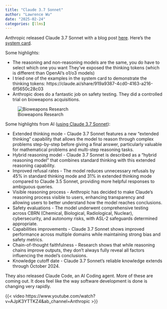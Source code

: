 ```yaml
---
title: "Claude 3.7 Sonnet"
author: "Lawrence Wu"
date: "2025-02-24"
categories: [llms]
---
```


Anthropic released Claude 3.7 Sonnet with a blog post [here](https://www.anthropic.com/news/claude-3-7-sonnet). Here's the [system card](https://assets.anthropic.com/m/785e231869ea8b3b/original/claude-3-7-sonnet-system-card.pdf).


Some highlights:

- The reasoning and non-reasoning models are the same, you do have to select which one you want
They've exposed the thinking tokens (which is different than OpenAI's o1/o3 models)
- I tried one of the examples in the system card to demonstrate the thinking tokens: https://claude.ai/share/919a9387-4cd0-4163-a216-6f5650c28c03
- Anthropic does do a fantastic job on safety testing. They did a controlled trial on bioweapons acquisitions.

![Bioweapons Research](./bioweapons.png)


Some highlights from AI ([using Claude 3.7 Sonnet](https://claude.ai/share/7cef0dbc-fdba-453b-ae7d-87ac073bb62a)):

- Extended thinking mode - Claude 3.7 Sonnet features a new "extended thinking" capability that allows the model to reason through complex problems step-by-step before giving a final answer, particularly valuable for mathematical problems and multi-step reasoning tasks.
- Hybrid reasoning model - Claude 3.7 Sonnet is described as a "hybrid reasoning model" that combines standard thinking with this extended reasoning capability.
- Improved refusal rates - The model reduces unnecessary refusals by 45% in standard thinking mode and 31% in extended thinking mode compared to Claude 3.5 Sonnet, providing more helpful responses to ambiguous queries.
- Visible reasoning process - Anthropic has decided to make Claude's reasoning process visible to users, enhancing transparency and allowing users to better understand how the model reaches conclusions.
- Safety evaluations - The model underwent comprehensive testing across CBRN (Chemical, Biological, Radiological, Nuclear), cybersecurity, and autonomy risks, with ASL-2 safeguards determined appropriate.
- Capabilities improvements - Claude 3.7 Sonnet shows improved performance across multiple domains while maintaining strong bias and safety metrics.
- Chain-of-thought faithfulness - Research shows that while reasoning chains improve outputs, they don't always fully reveal all factors influencing the model's conclusions.
- Knowledge cutoff date - Claude 3.7 Sonnet's reliable knowledge extends through October 2024.

They also released Claude Code, an AI Coding agent. More of these are coming out. It does feel like the way software development is done is changing very rapidly.

{{< video https://www.youtube.com/watch?v=AJpK3YTTKZ4&ab_channel=Anthropic >}}